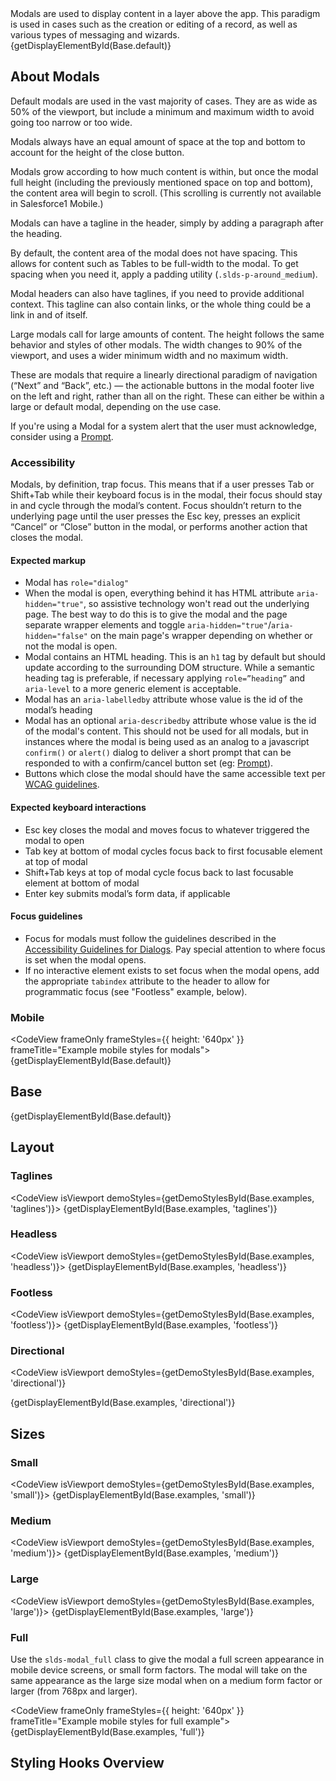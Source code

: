 
<div className="doc lead">
  Modals are used to display content in a layer above the app. This paradigm is
  used in cases such as the creation or editing of a record, as well as various
  types of messaging and wizards.
</div>

<CodeView exampleOnly isViewport demoStyles={getDemoStylesById(Base.default)}>
  {getDisplayElementById(Base.default)}
</CodeView>

## About Modals

Default modals are used in the vast majority of cases. They are as wide as 50% of the viewport, but include a minimum and maximum width to avoid going too narrow or too wide.

Modals always have an equal amount of space at the top and bottom to account for the height of the close button.

Modals grow according to how much content is within, but once the modal full height (including the previously mentioned space on top and bottom), the content area will begin to scroll. (This scrolling is currently not available in Salesforce1 Mobile.)

Modals can have a tagline in the header, simply by adding a paragraph after the heading.

By default, the content area of the modal does not have spacing. This allows for content such as Tables to be full-width to the modal. To get spacing when you need it, apply a padding utility (`.slds-p-around_medium`).

Modal headers can also have taglines, if you need to provide additional context. This tagline can also contain links, or the whole thing could be a link in and of itself.

Large modals call for large amounts of content. The height follows the same behavior and styles of other modals. The width changes to 90% of the viewport, and uses a wider minimum width and no maximum width.

These are modals that require a linearly directional paradigm of navigation (“Next” and “Back”, etc.) — the actionable buttons in the modal footer live on the left and right, rather than all on the right. These can either be within a large or default modal, depending on the use case.

If you're using a Modal for a system alert that the user must acknowledge, consider using a [Prompt](/components/prompt).

### Accessibility

Modals, by definition, trap focus. This means that if a user presses Tab or Shift+Tab while their keyboard focus is in the modal, their focus should stay in and cycle through the modal’s content. Focus shouldn’t return to the underlying page until the user presses the Esc key, presses an explicit “Cancel” or “Close” button in the modal, or performs another action that closes the modal.

#### Expected markup

- Modal has `role="dialog"`
- When the modal is open, everything behind it has HTML attribute `aria-hidden="true"`, so assistive technology won't read out the underlying page. The best way to do this is to give the modal and the page separate wrapper elements and toggle `aria-hidden="true"`/`aria-hidden="false"` on the main page's wrapper depending on whether or not the modal is open.
- Modal contains an HTML heading. This is an `h1` tag by default but should update according to the surrounding DOM structure. While a semantic heading tag is preferable, if necessary applying `role=”heading”` and `aria-level` to a more generic element is acceptable.
- Modal has an `aria-labelledby` attribute whose value is the id of the modal’s heading
- Modal has an optional `aria-describedby` attribute whose value is the id of the modal's content. This should not be used for all modals, but in instances where the modal is being used as an analog to a javascript `confirm()` or `alert()` dialog to deliver a short prompt that can be responded to with a confirm/cancel button set (eg: [Prompt](/components/prompt/)).
- Buttons which close the modal should have the same accessible text per [WCAG guidelines](https://www.w3.org/WAI/WCAG21/Understanding/consistent-identification.html).

#### Expected keyboard interactions

- Esc key closes the modal and moves focus to whatever triggered the modal to open
- Tab key at bottom of modal cycles focus back to first focusable element at top of modal
- Shift+Tab keys at top of modal cycle focus back to last focusable element at bottom of modal
- Enter key submits modal’s form data, if applicable

#### Focus guidelines

- Focus for modals must follow the guidelines described in the [Accessibility Guidelines for Dialogs](/accessibility/guidelines/global-focus/#dialogs). Pay special attention to where focus is set when the modal opens.
- If no interactive element exists to set focus when the modal opens, add the appropriate `tabindex` attribute to the header to allow for programmatic focus (see "Footless" example, below).

### Mobile

<MobileBlurb patternSpecificText="modals will have buttons of increased size to accommodate tapping with a finger instead of the more precise mouse cursor" />

<CodeView frameOnly frameStyles={{ height: '640px' }} frameTitle="Example mobile styles for modals">
  {getDisplayElementById(Base.default)}
</CodeView>

## Base

<CodeView isViewport demoStyles={getDemoStylesById(Base.default)}>
  {getDisplayElementById(Base.default)}
</CodeView>

## Layout

### Taglines

<CodeView isViewport demoStyles={getDemoStylesById(Base.examples, 'taglines')}>
  {getDisplayElementById(Base.examples, 'taglines')}
</CodeView>

### Headless

<CodeView isViewport demoStyles={getDemoStylesById(Base.examples, 'headless')}>
  {getDisplayElementById(Base.examples, 'headless')}
</CodeView>

### Footless

<CodeView isViewport demoStyles={getDemoStylesById(Base.examples, 'footless')}>
  {getDisplayElementById(Base.examples, 'footless')}
</CodeView>

### Directional

<CodeView
  isViewport
  demoStyles={getDemoStylesById(Base.examples, 'directional')}
>
  {getDisplayElementById(Base.examples, 'directional')}
</CodeView>

## Sizes

### Small

<CodeView isViewport demoStyles={getDemoStylesById(Base.examples, 'small')}>
  {getDisplayElementById(Base.examples, 'small')}
</CodeView>

### Medium

<CodeView isViewport demoStyles={getDemoStylesById(Base.examples, 'medium')}>
  {getDisplayElementById(Base.examples, 'medium')}
</CodeView>

### Large

<CodeView isViewport demoStyles={getDemoStylesById(Base.examples, 'large')}>
  {getDisplayElementById(Base.examples, 'large')}
</CodeView>

### Full

Use the `slds-modal_full` class to give the modal a full screen appearance in mobile device screens, or small form factors. The modal will take on the same appearance as the large size modal when on a medium form factor or larger (from 768px and larger).

<CodeView frameOnly frameStyles={{ height: '640px' }} frameTitle="Example mobile styles for full example">
  {getDisplayElementById(Base.examples, 'full')}
</CodeView>
<CodeBlock toggleCode={false}>
  <ModalSizes size="full" />
</CodeBlock>

## Styling Hooks Overview

<StylingHooksTable name="modals" type="component" />
